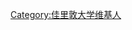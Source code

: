 {{Userbox
  |border-c = #000000
  |border-s = 1
  |id-c     = #FFFFFF
  |id-s     = 12
  |id-fc    = #003399
  |info-s   = 8FFCC000099FF  
  |info-c   = #FFCC00
  |info-fc  = #003399
  |id       = 佳里敦
  |info     = 这个用户是[[家里蹲|佳里敦大学]]的学生或校友。
}}
[[Category:佳里敦大学维基人]]